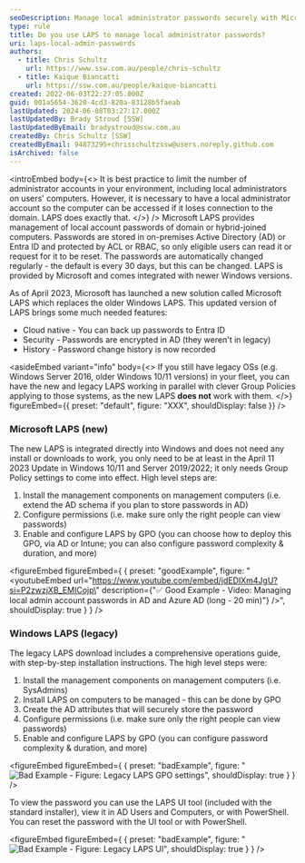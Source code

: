 ```yaml
---
seoDescription: Manage local administrator passwords securely with Microsoft LAPS, a best practice for limiting admin accounts and ensuring computer accessibility.
type: rule
title: Do you use LAPS to manage local administrator passwords?
uri: laps-local-admin-passwords
authors:
  - title: Chris Schultz
    url: https://www.ssw.com.au/people/chris-schultz
  - title: Kaique Biancatti
    url: https://ssw.com.au/people/kaique-biancatti
created: 2022-06-03T22:27:05.000Z
guid: 001a5654-3620-4cd3-820a-83128b5faeab
lastUpdated: 2024-06-08T03:27:17.000Z
lastUpdatedBy: Brady Stroud [SSW]
lastUpdatedByEmail: bradystroud@ssw.com.au
createdBy: Chris Schultz [SSW]
createdByEmail: 94873295+chrisschultzssw@users.noreply.github.com
isArchived: false
---
```


<introEmbed
  body={<>
It is best practice to limit the number of administrator accounts in your environment, including local administrators on users' computers. However, it is necessary to have a local administrator account so the computer can be accessed if it loses connection to the domain. LAPS does exactly that.
  </>}
/>
Microsoft LAPS provides management of local account passwords of domain or hybrid-joined computers. Passwords are stored in on-premises Active Directory (AD) or Entra ID and protected by ACL or RBAC, so only eligible users can read it or request for it to be reset. The passwords are automatically changed regularly - the default is every 30 days, but this can be changed. LAPS is provided by Microsoft and comes integrated with newer Windows versions.

As of April 2023, Microsoft has launched a new solution called Microsoft LAPS which replaces the older Windows LAPS.
This updated version of LAPS brings some much needed features:

- Cloud native - You can back up passwords to Entra ID
- Security - Passwords are encrypted in AD (they weren't in legacy)
- History - Password change history is now recorded

<asideEmbed
  variant="info"
  body={<>
    If you still have legacy OSs (e.g. Windows Server 2016, older Windows 10/11 versions) in your fleet, you can have the new and legacy LAPS working in parallel with clever Group Policies applying to those systems, as the new LAPS **does not** work with them.
  </>}
  figureEmbed={{
    preset: "default",
    figure: "XXX",
    shouldDisplay: false
  }}
/>

### Microsoft LAPS (new)

The new LAPS is integrated directly into Windows and does not need any install or downloads to work, you only need to be at least in the April 11 2023 Update in Windows 10/11 and Server 2019/2022; it only needs Group Policy settings to come into effect. High level steps are:

1. Install the management components on management computers (i.e. extend the AD schema if you plan to store passwords in AD)
2. Configure permissions (i.e. make sure only the right people can view passwords)
3. Enable and configure LAPS by GPO (you can choose how to deploy this GPO, via AD or Intune; you can also configure password complexity & duration, and more)

<figureEmbed figureEmbed={ {
  preset: "goodExample",
  figure: "<youtubeEmbed url=\"https://www.youtube.com/embed/jdEDIXm4JgU?si=P2zwzjXB_EMICojp\" description={\"✅ Good Example - Video: Managing local admin account passwords in AD and Azure AD (long - 20 min)\"} />",
  shouldDisplay: true
} } />


### Windows LAPS (legacy)

The legacy LAPS download includes a comprehensive operations guide, with step-by-step installation instructions. The high level steps were:

1. Install the management components on management computers (i.e. SysAdmins)
2. Install LAPS on computers to be managed - this can be done by GPO
3. Create the AD attributes that will securely store the password
4. Configure permissions (i.e. make sure only the right people can view passwords)
5. Enable and configure LAPS by GPO (you can configure password complexity & duration, and more)

<figureEmbed figureEmbed={ {
  preset: "badExample",
  figure: "![Bad Example - Figure: Legacy LAPS GPO settings](/uploads/rules/laps-local-admin-passwords/laps-gpo.png)",
  shouldDisplay: true
} } />


To view the password you can use the LAPS UI tool (included with the standard installer), view it in AD Users and Computers, or with PowerShell. You can reset the password with the UI tool or with PowerShell.

<figureEmbed figureEmbed={ {
  preset: "badExample",
  figure: "![Bad Example - Figure: Legacy LAPS UI](/uploads/rules/laps-local-admin-passwords/laps-ui.png)",
  shouldDisplay: true
} } />
